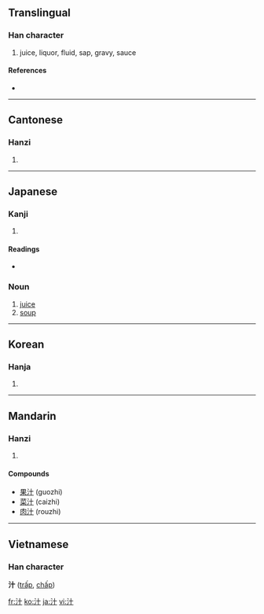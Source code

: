 ==Translingual==

===Han character===
{{Han char|rn=85|rad=水|as=02|sn=5|four=3410<sub>0</sub>|canj=水十 (EJ)|ids=⿰[[氵]][[十]]}}

# juice, liquor, fluid, sap, gravy, sauce<!--Character needs an etymology to explain why it is written this way, and the meaning behind the form of the character (i.e. "water" radical on left, etc.)-->

====References====
* {{Han ref|kx=0604.030|dkj=17104|dj=0997.120|hdz=31548.010|uh=6C41|ud=27713|bh=A5C4|bd=42436}}

----

==Cantonese==

===Hanzi===
{{yue-hanzi|jyut=|y=jap1}}

# {{defn|Cantonese}}

----

==Japanese==

===Kanji===
{{ja-kanji|grade=c|rs=水02}}

# {{defn|Japanese}}

====Readings====
* {{ja-readings|on=[[じゅう]] (jū)|kun=[[しる]] (shiru)}}

===Noun===
{{ja-noun|k|hira=しる|rom=shiru}}

# [[juice]]
# [[soup]]

----

==Korean==

===Hanja===
{{ko-hanja|hangeul=[[집]], [[즙]]|eumhun=|rv=jip, jeup|mr=chip, chŭp|y=cip, cup}}

# {{defn|Korean}}

----

==Mandarin==

===Hanzi===
{{cmn-hanzi|pin=[[shī]] ([[shi1]]), [[xié]] ([[xie2]]), [[zhī]] ([[zhi1]])|wg=shih<sup>1</sup>, hsieh<sup>2</sup>, chih<sup>1</sup>}}<!--Can it please be added which pronunciation is used for which definition/situation for this character?-->

# {{defn|Mandarin}}

====Compounds====
*[[果汁]] (guozhi)
*[[菜汁]] (caizhi)
*[[肉汁]] (rouzhi)

----

==Vietnamese==
===Han character===
'''汁''' ([[trấp]], [[chấp]])

[[fr:汁]]
[[ko:汁]]
[[ja:汁]]
[[vi:汁]]